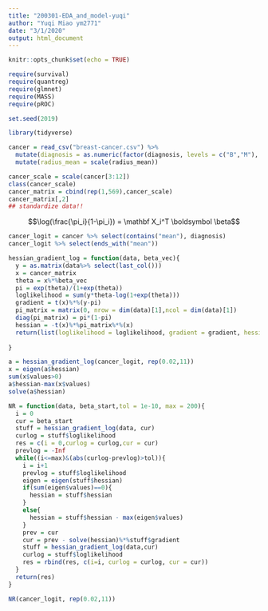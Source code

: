 ```yaml
---
title: "200301-EDA_and_model-yuqi"
author: "Yuqi Miao ym2771"
date: "3/1/2020"
output: html_document
---
```


```r
knitr::opts_chunk$set(echo = TRUE)

require(survival)
require(quantreg)
require(glmnet)
require(MASS)
require(pROC)

set.seed(2019)
```

```r
library(tidyverse)
```

```r
cancer = read_csv("breast-cancer.csv") %>% 
  mutate(diagnosis = as.numeric(factor(diagnosis, levels = c("B","M"), labels = c(0,1)))-1) %>% 
  mutate(radius_mean = scale(radius_mean))

cancer_scale = scale(cancer[3:12])
class(cancer_scale)
cancer_matrix = cbind(rep(1,569),cancer_scale)
cancer_matrix[,2]
## standardize data!!
```

$$\log(\frac{\pi_i}{1-\pi_i}) = \mathbf X_i^T \boldsymbol \beta$$

```r
cancer_logit = cancer %>% select(contains("mean"), diagnosis)
cancer_logit %>% select(ends_with("mean"))

hessian_gradient_log = function(data, beta_vec){
  y = as.matrix(data%>% select(last_col()))
  x = cancer_matrix
  theta = x%*%beta_vec
  pi = exp(theta)/(1+exp(theta))
  loglikelihood = sum(y*theta-log(1+exp(theta)))
  gradient = t(x)%*%(y-pi)
  pi_matrix = matrix(0, nrow = dim(data)[1],ncol = dim(data)[1])
  diag(pi_matrix) = pi*(1-pi)
  hessian = -t(x)%*%pi_matrix%*%(x)
  return(list(loglikelihood = loglikelihood, gradient = gradient, hessian = hessian))
  
}

a = hessian_gradient_log(cancer_logit, rep(0.02,11))
x = eigen(a$hessian)
sum(x$values>0)
a$hessian-max(x$values)
solve(a$hessian)

```

```r
NR = function(data, beta_start,tol = 1e-10, max = 200){
  i = 0
  cur = beta_start
  stuff = hessian_gradient_log(data, cur)
  curlog = stuff$loglikelihood
  res = c(i = 0,curlog = curlog,cur = cur)
  prevlog = -Inf
  while((i<=max)&(abs(curlog-prevlog)>tol)){
    i = i+1
    prevlog = stuff$loglikelihood
    eigen = eigen(stuff$hessian)
    if(sum(eigen$values)==0){
      hessian = stuff$hessian
    }
    else{
      hessian = stuff$hessian - max(eigen$values)
    }
    prev = cur
    cur = prev - solve(hessian)%*%stuff$gradient
    stuff = hessian_gradient_log(data,cur)
    curlog = stuff$loglikelihood
    res = rbind(res, c(i=i, curlog = curlog, cur = cur))
  }
  return(res)
}

NR(cancer_logit, rep(0.02,11))
```











